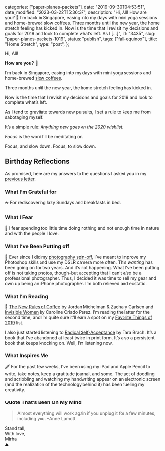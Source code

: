 
  categories: ["paper-planes-packets"],
  date: "2019-09-30T04:53:51",
  date_modified: "2023-03-22T15:36:37",
  description:
    "Hi, All! How are you? 🐼 I’m back in Singapore, easing into my days with mini yoga sessions and home-brewed slow coffees. Three months until the new year, the home stretch feeling has kicked in. Now is the time that I revisit my decisions and goals for 2019 and look to complete what’s left. As I […]",
  id: "3435",
  slug: "paper-planes-packets-1019",
  status: "publish",
  tags: ["fall-equinox"],
  title: "Home Stretch",
  type: "post",
};


Hi, All!

**How are you?** 🐼

I’m back in Singapore, easing into my days with mini yoga sessions and home-brewed [slow coffees](/posts/slow-coffee/).

Three months until the new year, the home stretch feeling has kicked in.

Now is the time that I revisit my decisions and goals for 2019 and look to complete what’s left.

As I tend to gravitate towards new pursuits, I set a rule to keep me from sabotaging myself.

It’s a simple rule: _Anything new goes on the 2020 wishlist._

_Focus_ is the word I’ll be meditating on.

Focus, and slow down. Focus, to slow down.

## Birthday Reflections

As promised, here are my answers to the questions I asked you in my [previous letter](/letters/paper-planes-packets-0819/).

### What I’m Grateful for

☕️ For rediscovering lazy Sundays and breakfasts in bed.

### What I Fear

🐚 I fear spending too little time doing nothing and not enough time in nature and with the people I love.

### What I’ve Been Putting off

📱 Ever since I did my [photography spin-off](http://thespinoffproject.com/photographer-month), I’ve meant to improve my Photoshop skills and use my DSLR camera more often. This _wanting_ has been going on for two years. And it’s not happening. What I’ve been putting off is not taking photos, though–but accepting that I can’t _also_ be a professional photographer. Thus, I decided it was time to sell my gear and own up being an iPhone photographer. I’m both relieved and ecstatic.

### What I’m Reading

📓 [The New Rules of Coffee](/posts/slow-coffee/#books) by Jordan Michelman & Zachary Carlsen and [Invisible Women](https://www.amazon.com/dp/B07CQ2NZG6/) by Caroline Criado Perez. I’m reading the latter for the second time, and I’m quite sure it’ll earn a spot on my [Favorite Things of 2019](/posts/favorite-things-2019/#invisible-women) list.

I also just started listening to [Radical Self-Acceptance](https://www.amazon.com/dp/B001N0OZUW/) by Tara Brach. It’s a book that I’ve abandoned at least twice in print form. It’s also a persistent book that keeps knocking on. Well, I’m listening now.

### What Inspires Me

🖋 For the past few weeks, I’ve been using my iPad and Apple Pencil to write, take notes, keep a gratitude journal, and some. The act of doodling and scribbling and watching my handwriting appear on an electronic screen (and the realization of the technology behind it) has been fueling my creativity.

### Quote That’s Been On My Mind

> Almost everything will work again if you unplug it for a few minutes, including you. –Anne Lamott

Stand tall,\
With love,\
Mirha\
⛰
